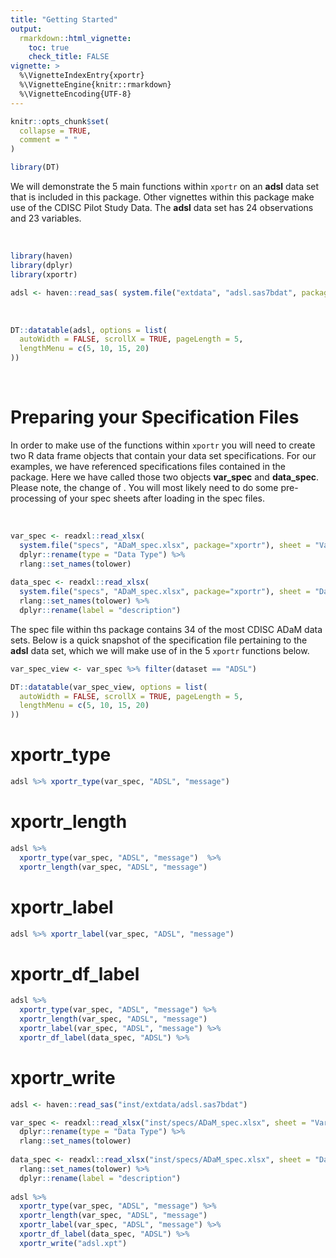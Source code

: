 ```yaml
---
title: "Getting Started"
output: 
  rmarkdown::html_vignette:
    toc: true
    check_title: FALSE
vignette: >
  %\VignetteIndexEntry{xportr}
  %\VignetteEngine{knitr::rmarkdown}
  %\VignetteEncoding{UTF-8}
---
```


```r
knitr::opts_chunk$set(
  collapse = TRUE,
  comment = " "
)

library(DT)
```

We will demonstrate the 5 main functions within `xportr` on  an **adsl** data set that is included in this package. Other vignettes within this package make use of the CDISC Pilot Study Data.  The **adsl** data set has 24 observations and 23 variables.  

<br>

```r
library(haven)
library(dplyr)
library(xportr)

adsl <- haven::read_sas( system.file("extdata", "adsl.sas7bdat", package="xportr"))

```

<br>

```r
DT::datatable(adsl, options = list(
  autoWidth = FALSE, scrollX = TRUE, pageLength = 5,
  lengthMenu = c(5, 10, 15, 20)
))
```

<br>

# Preparing your Specification Files

In order to make use of the functions within `xportr` you will need to create two R data frame objects that contain your data set specifications.  For our examples, we have referenced specifications files contained in the package.  Here we have called those two objects **var_spec** and **data_spec**.  Please note, the change of .  You will most likely need to do some pre-processing of your spec sheets after loading in the spec files.

<br>

```r
var_spec <- readxl::read_xlsx(
  system.file("specs", "ADaM_spec.xlsx", package="xportr"), sheet = "Variables") %>%
  dplyr::rename(type = "Data Type") %>%
  rlang::set_names(tolower)
  
data_spec <- readxl::read_xlsx(
  system.file("specs", "ADaM_spec.xlsx", package="xportr"), sheet = "Datasets") %>%
  rlang::set_names(tolower) %>%
  dplyr::rename(label = "description")

```

The spec file within ths package contains  34 of the most CDISC ADaM data sets.  Below is a quick snapshot of the specification file pertaining to the **adsl** data set, which we will make use of in the 5 `xportr` functions below.

```r
var_spec_view <- var_spec %>% filter(dataset == "ADSL")

DT::datatable(var_spec_view, options = list(
  autoWidth = FALSE, scrollX = TRUE, pageLength = 5,
  lengthMenu = c(5, 10, 15, 20)
))
```

# xportr_type 

```r
adsl %>% xportr_type(var_spec, "ADSL", "message")  
```

# xportr_length 

```r
adsl %>%
  xportr_type(var_spec, "ADSL", "message")  %>% 
  xportr_length(var_spec, "ADSL", "message")
```

# xportr_label 

```r
adsl %>% xportr_label(var_spec, "ADSL", "message") 
```

# xportr_df_label 

```r
adsl %>%
  xportr_type(var_spec, "ADSL", "message") %>%
  xportr_length(var_spec, "ADSL", "message")
  xportr_label(var_spec, "ADSL", "message") %>%
  xportr_df_label(data_spec, "ADSL") %>%
```
 
# xportr_write 

```r
adsl <- haven::read_sas("inst/extdata/adsl.sas7bdat")

var_spec <- readxl::read_xlsx("inst/specs/ADaM_spec.xlsx", sheet = "Variables") %>%
  dplyr::rename(type = "Data Type") %>%
  rlang::set_names(tolower)
  
data_spec <- readxl::read_xlsx("inst/specs/ADaM_spec.xlsx", sheet = "Datasets") %>%
  rlang::set_names(tolower) %>%
  dplyr::rename(label = "description")
  
adsl %>%
  xportr_type(var_spec, "ADSL", "message") %>%
  xportr_length(var_spec, "ADSL", "message")
  xportr_label(var_spec, "ADSL", "message") %>%
  xportr_df_label(data_spec, "ADSL") %>%
  xportr_write("adsl.xpt")
```



